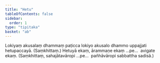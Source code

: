 ```yaml
---
title: "Hetu"
tableOfContents: false
sidebar:
  order: 1
type: "tipitaka"
basket: "ab"
---
```



<DynamicBreadcrumb />

<Division number="48">

<Paragraph number="1565">
Lokiyaṃ akusalaṃ dhammaṃ paṭicca lokiyo akusalo dhammo uppajjati hetupaccayā. (Saṃkhittaṃ.)
</Paragraph>

</Division>
<Division number="49">

<Paragraph number="1566">
Hetuyā ekaṃ, ārammaṇe ekaṃ …pe…  avigate ekaṃ. (Saṃkhittaṃ, sahajātavāropi …pe…  pañhāvāropi sabbattha sadisā.)
</Paragraph>
</Division>